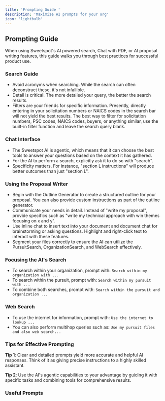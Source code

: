 ```yaml
---
title: 'Prompting Guide '
description: 'Maximize AI prompts for your org'
icon: 'lightbulb'
---
```


## Prompting Guide

When using Sweetspot's AI powered search, Chat with PDF, or AI proposal writing features, this guide walks you through best practices for successful product use. 

### Search Guide
- Avoid acronyms when searching. While the search can often deconstruct these, it's not infallible.
- Detail is critical. The more detailed your query, the better the search results.
- Filters are your friends for specific information. Presently, directly entering in your solicitation numbers or NAICS codes in the search bar will not yield the best results.
<tip>The best way to filter for solicitation numbers, PSC codes, NAICS codes, buyers, or anything similar, use the built-in filter function and leave the search query blank.</tip>

### Chat Interface

- The Sweetspot AI is agentic, which means that it can choose the best tools to answer your questions based on the context it has gathered.
- For the AI to perform a search, explicitly ask it to do so with "search".
- Specificity matters. For instance, "section L instructions" will produce better outcomes than just "section L".

### Using the Proposal Writer

- Begin with the Outline Generator to create a structured outline for your proposal. You can also provide custom instructions as part of the outline generator. 
- Communicate your needs in detail. Instead of "write my proposal", provide specifics such as "write my technical approach with win themes focusing on x and y".
- Use inline chat to insert text into your document and document chat for brainstorming or asking questions. Highlight and right-click text to interact with these features.
- Segment your files correctly to ensure the AI can utilize the PursuitSearch, OrganizationSearch, and WebSearch effectively.

### Focusing the AI's Search

- To search within your organization, prompt with:
  `Search within my organization with ...`
- To search within the pursuit, prompt with:
  `Search within my pursuit with ...`
- To combine both searches, prompt with:
  `Search within the pursuit and organization ...`

### Web Search

- To use the internet for information, prompt with:
  `Use the internet to lookup ...`
- You can also perform multihop queries such as:
  `Use my pursuit files and also web search...`

### Tips for Effective Prompting

<tip>**Tip 1**: Clear and detailed prompts yield more accurate and helpful AI responses. Think of it as giving precise instructions to a highly skilled assistant.</tip>

<tip>**Tip 2**: Use the AI's agentic capabilities to your advantage by guiding it with specific tasks and combining tools for comprehensive results.</tip>

### Useful Prompts 
